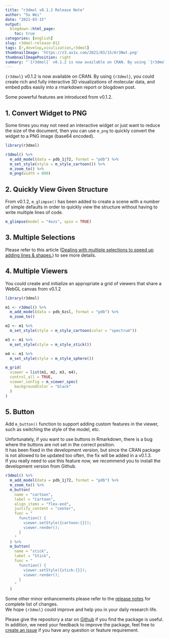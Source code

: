 ```yaml
---
title: "r3dmol v0.1.2 Release Note"
author: "Su Wei"
date: "2021-03-15"
output:
  blogdown::html_page:
    toc: true
categories: [english]
slug: r3dmol-release-012
tags: [r,develop,visulization,r3dmol]
thumbnailImage: 'https://z3.ax1x.com/2021/03/15/6r3Nwt.png'
thumbnailImagePosition: right
summary: "`{r3dmol}` v0.1.2 is now available on CRAN. By using `{r3dmol}`, you could create rich and fully interactive 3D visualizations of molecular data, and embed pdbs easily into a rmarkdown report or blogdown post."
---
```


`{r3dmol}` v0.1.2 is now available on CRAN. 
By using `{r3dmol}`, you could create rich and fully interactive 3D visualizations of molecular data, and embed pdbs easily into a rmarkdown report or blogdown post.

Some powerful features are introduced from v0.1.2.

## 1. Convert Widget to PNG

Some times you may not need an interactive widget or just want to reduce the size of the document, then you can use `m_png` to quickly convert the widget to a PNG image (base64 encoded).

```r
library(r3dmol)

r3dmol() %>%
  m_add_model(data = pdb_1j72, format = "pdb") %>%
  m_set_style(style = m_style_cartoon()) %>%
  m_zoom_to() %>%
  m_png(width = 800)
```

## 2. Quickly View Given Structure

From v0.1.2, `m_glimpse()` has been added to create a scene with a number of simple defaults in order to quickly view the structure without having to write multiple lines of code.

```r
m_glimpse(model = "4ozs", spin = TRUE)
```

## 3. Multiple Selections

Please refer to this article ([Dealing with multiple selections to speed up adding lines & shapes.
](https://swsoyee.github.io/r3dmol/articles/multi-selections.html)) to see more details.

## 4. Multiple Viewers

You could create and initialize an appropriate a grid of viewers that share a WebGL canvas from v0.1.2

```r
library(r3dmol)

m1 <- r3dmol() %>%
  m_add_model(data = pdb_6zsl, format = "pdb") %>%
  m_zoom_to()

m2 <- m1 %>%
  m_set_style(style = m_style_cartoon(color = "spectrum"))

m3 <- m1 %>%
  m_set_style(style = m_style_stick())

m4 <- m1 %>%
  m_set_style(style = m_style_sphere())

m_grid(
  viewer = list(m1, m2, m3, m4),
  control_all = TRUE,
  viewer_config = m_viewer_spec(
    backgroundColor = "black"
  )
)
```

## 5. Button

Add `m_button()` function to support adding custom features in the viewer, 
such as switching the style of the model, etc.

<div class="alert warning">
Unfortunately, if you want to use buttons in Rmarkdown, there is a bug where the buttons are not set in the correct position.  
It has been fixed in the development version, but since the CRAN package is not allowed to be updated too often, the fix will be added in a v0.1.3.  
If you really need to use this feature now, we recommend you to install the development version from Github.
</div>

```r
r3dmol() %>%
  m_add_model(data = pdb_1j72, format = "pdb") %>%
  m_zoom_to() %>%
  m_button(
    name = "cartoon",
    label = "Cartoon",
    align_items = "flex-end",
    justify_content = "center",
    func = "
      function() {
        viewer.setStyle({cartoon:{}});
        viewer.render();
      }
    "
  ) %>%
  m_button(
    name = "stick",
    label = "Stick",
    func = "
      function() {
        viewer.setStyle({stick:{}});
        viewer.render();
      }
    "
  )

```

Some other minor enhancements please refer to the [release notes](https://swsoyee.github.io/r3dmol/news/index.html#r3dmol-0-1-2-2021-03-14) for complete list of changes.  
We hope `{r3dmol}` could improve and help you in your daily research life.  

Please give the repository a star on [Github](https://github.com/swsoyee/r3dmol) if you find the package is useful. In addition, we need your feedback to improve the package, feel free to [create an issue](https://github.com/swsoyee/r3dmol/issues/new/choose) if you have any question or feature requirement.
